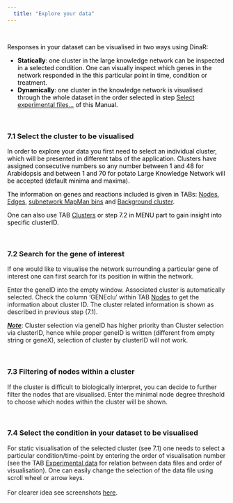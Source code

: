 ---
  title: "Explore your data"
---



</br>

<font color='black'>
Responses in your dataset can be visualised in two ways using DinaR: 
</font>

* <font color='black'><b>Statically</b>: one cluster in the large knowledge network can be inspected in a selected condition. One can visually inspect which genes in the network responded in the this particular point in time, condition or treatment.</font>
* <font color='black'><b>Dynamically</b>: one cluster in the knowledge network is visualised through the whole dataset in the order selected in step <a href="Select_experimental_files_for_the_analysis_and_define_the_order.html">Select experimental files...</a> of this Manual.</font>

</br>

### 7.1 Select the cluster to be visualised

<font color='black'>
In order to explore your data you first need to select an individual cluster, which will be presented in different tabs of the application. Clusters have assigned consecutive numbers so any number between 1 and 48 for Arabidopsis and between 1 and 70 for potato Large Knowledge Network will be accepted (default minima and maxima). 

The information on genes and reactions included is given in TABs: <a href="Cluster_Information.html#Nodes.html">Nodes</a>, 
<a href="Cluster_Information.html#Edges">Edges</a>, 
<a href="Cluster_Information.html#subnetwork-MapMan-bins">subnetwork MapMan bins</a> and 
<a href="Cluster_Information.html#Background-cluster">Background cluster</a>.

One can also use TAB <a href="Network_Information.html#Clusters">Clusters</a> or step 7.2 in MENU part to gain insight into specific clusterID.
</font>

</br>

### 7.2 Search for the gene of interest

If one would like to visualise the network surrounding a particular gene of interest one can first search for its position in within the network.

Enter the geneID into the empty window. 
Associated cluster is automatically selected.
Check the column 'GENEclu' within TAB <a href="Cluster_Information.html#Nodes">Nodes</a> to get the information about cluster ID.
The cluster related information is shown as described in previous step (7.1).

<i><b><u>Note</u></b></i>: Cluster selection via geneID has higher priority than Cluster selection via clusterID, hence while proper geneID is written (different from empty string or geneX), selection of cluster by clusterID will not work.

</br>

### 7.3 Filtering of nodes within a cluster

If the cluster is difficult to biologically interpret, you can decide to further filter the nodes that are visualised. Enter the minimal node degree threshold to choose which nodes within the cluster will be shown.

</br>

### 7.4 Select the condition in your dataset to be visualised 
For static visualisation of the selected cluster (see 7.1) one needs to select a particular condition/time-point by entering the order of visualisation number (see the TAB <a href="Experimental_data.html">Experimental data</a> for relation between data files and order of visualisation). One can easily change the selection of the data file using scroll wheel or arrow keys.
</font>
<br>
<br>
For clearer idea see screenshots <a href="Analysis_of_response_in_experimental_data_files.html#Static-frozen">here</a>.
 
